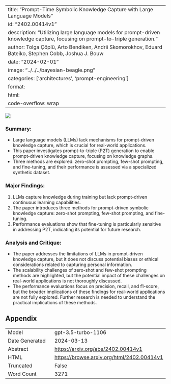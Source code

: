 
---
title: "Prompt-Time Symbolic Knowledge Capture with Large Language Models"
id: "2402.00414v1"
description: "Utilizing large language models for prompt-driven knowledge capture, focusing on prompt-to-triple generation."
author: Tolga Çöplü, Arto Bendiken, Andrii Skomorokhov, Eduard Bateiko, Stephen Cobb, Joshua J. Bouw
date: "2024-02-01"
image: "../../../bayesian-beagle.png"
categories: ['architectures', 'prompt-engineering']
format:
  html:
    code-overflow: wrap
---

![](../../../bayesian-beagle.png)

### **Summary:**
- Large language models (LLMs) lack mechanisms for prompt-driven knowledge capture, which is crucial for real-world applications.
- This paper investigates prompt-to-triple (P2T) generation to enable prompt-driven knowledge capture, focusing on knowledge graphs.
- Three methods are explored: zero-shot prompting, few-shot prompting, and fine-tuning, and their performance is assessed via a specialized synthetic dataset.

### **Major Findings:**
1. LLMs capture knowledge during training but lack prompt-driven continuous learning capabilities.
2. The paper introduces three methods for prompt-driven symbolic knowledge capture: zero-shot prompting, few-shot prompting, and fine-tuning.
3. Performance evaluations show that fine-tuning is particularly sensitive in addressing P2T, indicating its potential for future research.

### **Analysis and Critique:**
- The paper addresses the limitations of LLMs in prompt-driven knowledge capture, but it does not discuss potential biases or ethical considerations related to capturing personal information.
- The scalability challenges of zero-shot and few-shot prompting methods are highlighted, but the potential impact of these challenges on real-world applications is not thoroughly discussed.
- The performance evaluations focus on precision, recall, and f1-score, but the broader implications of these findings for real-world applications are not fully explored. Further research is needed to understand the practical implications of these methods.

## Appendix

|          |          |
|----------|----------|
| Model     | gpt-3.5-turbo-1106       |
| Date Generated     | 2024-03-13       |
| Abstract | [https://arxiv.org/abs/2402.00414v1](https://arxiv.org/abs/2402.00414v1)        |
| HTML     | [https://browse.arxiv.org/html/2402.00414v1](https://browse.arxiv.org/html/2402.00414v1)       |
| Truncated       | False       |
| Word Count       | 3271       |